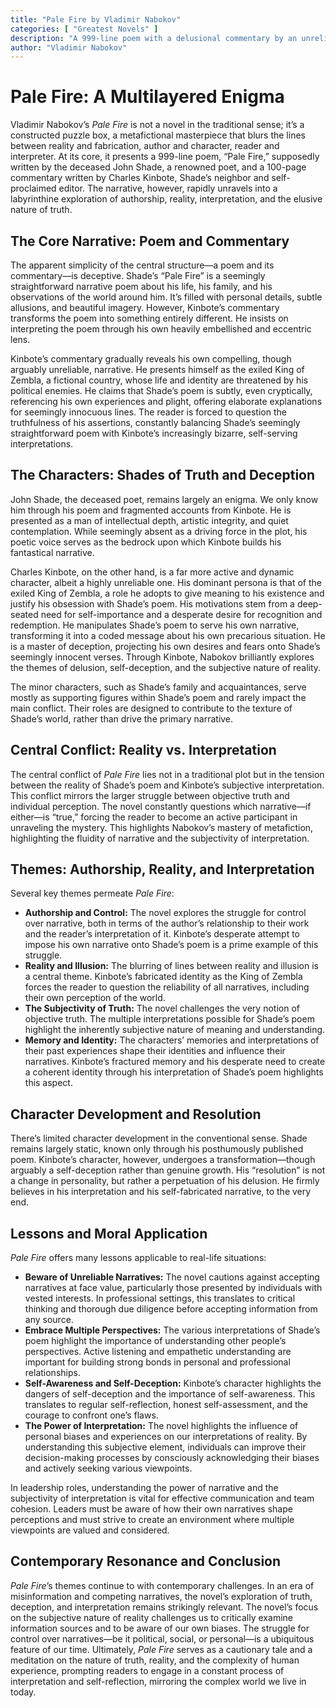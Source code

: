 ```yaml
---
title: "Pale Fire by Vladimir Nabokov"
categories: [ "Greatest Novels" ]
description: "A 999-line poem with a delusional commentary by an unreliable narrator."
author: "Vladimir Nabokov"
---
```

# Pale Fire: A Multilayered Enigma

Vladimir Nabokov's *Pale Fire* is not a novel in the traditional sense; it's a constructed puzzle box, a metafictional masterpiece that blurs the lines between reality and fabrication, author and character, reader and interpreter.  At its core, it presents a 999-line poem, "Pale Fire," supposedly written by the deceased John Shade, a renowned poet, and a 100-page commentary written by Charles Kinbote, Shade's neighbor and self-proclaimed editor.  The narrative, however, rapidly unravels into a labyrinthine exploration of authorship, reality, interpretation, and the elusive nature of truth.

## The Core Narrative: Poem and Commentary

The apparent simplicity of the central structure—a poem and its commentary—is deceptive. Shade's "Pale Fire" is a seemingly straightforward narrative poem about his life, his family, and his observations of the world around him.  It's filled with personal details, subtle allusions, and beautiful imagery. However, Kinbote's commentary transforms the poem into something entirely different.  He insists on interpreting the poem through his own heavily embellished and eccentric lens.

Kinbote's commentary gradually reveals his own compelling, though arguably unreliable, narrative. He presents himself as the exiled King of Zembla, a fictional country, whose life and identity are threatened by his political enemies.  He claims that Shade's poem is subtly, even cryptically, referencing his own experiences and plight, offering elaborate explanations for seemingly innocuous lines.  The reader is forced to question the truthfulness of his assertions, constantly balancing Shade's seemingly straightforward poem with Kinbote's increasingly bizarre, self-serving interpretations.

##  The Characters:  Shades of Truth and Deception

John Shade, the deceased poet, remains largely an enigma. We only know him through his poem and fragmented accounts from Kinbote. He is presented as a man of intellectual depth, artistic integrity, and quiet contemplation. While seemingly absent as a driving force in the plot, his poetic voice serves as the bedrock upon which Kinbote builds his fantastical narrative.

Charles Kinbote, on the other hand, is a far more active and dynamic character, albeit a highly unreliable one. His dominant persona is that of the exiled King of Zembla, a role he adopts to give meaning to his existence and justify his obsession with Shade's poem.  His motivations stem from a deep-seated need for self-importance and a desperate desire for recognition and redemption.  He manipulates Shade's poem to serve his own narrative, transforming it into a coded message about his own precarious situation. He is a master of deception, projecting his own desires and fears onto Shade's seemingly innocent verses.  Through Kinbote, Nabokov brilliantly explores the themes of delusion, self-deception, and the subjective nature of reality.

The minor characters, such as Shade's family and acquaintances, serve mostly as supporting figures within Shade's poem and rarely impact the main conflict. Their roles are designed to contribute to the texture of Shade's world, rather than drive the primary narrative.

## Central Conflict:  Reality vs. Interpretation

The central conflict of *Pale Fire* lies not in a traditional plot but in the tension between the reality of Shade's poem and Kinbote's subjective interpretation. This conflict mirrors the larger struggle between objective truth and individual perception. The novel constantly questions which narrative—if either—is "true," forcing the reader to become an active participant in unraveling the mystery. This highlights Nabokov's mastery of metafiction, highlighting the fluidity of narrative and the subjectivity of interpretation.

## Themes:  Authorship, Reality, and Interpretation

Several key themes permeate *Pale Fire*:

* **Authorship and Control:** The novel explores the struggle for control over narrative, both in terms of the author's relationship to their work and the reader's interpretation of it. Kinbote's desperate attempt to impose his own narrative onto Shade's poem is a prime example of this struggle.
* **Reality and Illusion:**  The blurring of lines between reality and illusion is a central theme.  Kinbote's fabricated identity as the King of Zembla forces the reader to question the reliability of all narratives, including their own perception of the world.
* **The Subjectivity of Truth:**  The novel challenges the very notion of objective truth.  The multiple interpretations possible for Shade's poem highlight the inherently subjective nature of meaning and understanding.
* **Memory and Identity:**  The characters' memories and interpretations of their past experiences shape their identities and influence their narratives.  Kinbote's fractured memory and his desperate need to create a coherent identity through his interpretation of Shade's poem highlights this aspect.

## Character Development and Resolution

There's limited character development in the conventional sense. Shade remains largely static, known only through his posthumously published poem. Kinbote's character, however, undergoes a transformation—though arguably a self-deception rather than genuine growth.  His "resolution" is not a change in personality, but rather a perpetuation of his delusion. He firmly believes in his interpretation and his self-fabricated narrative, to the very end.

## Lessons and Moral Application

*Pale Fire* offers many lessons applicable to real-life situations:

* **Beware of Unreliable Narratives:**  The novel cautions against accepting narratives at face value, particularly those presented by individuals with vested interests.  In professional settings, this translates to critical thinking and thorough due diligence before accepting information from any source.
* **Embrace Multiple Perspectives:** The various interpretations of Shade's poem highlight the importance of understanding other people's perspectives.  Active listening and empathetic understanding are important for building strong bonds in personal and professional relationships.
* **Self-Awareness and Self-Deception:** Kinbote's character highlights the dangers of self-deception and the importance of self-awareness. This translates to regular self-reflection, honest self-assessment, and the courage to confront one's flaws.
* **The Power of Interpretation:** The novel highlights the influence of personal biases and experiences on our interpretations of reality. By understanding this subjective element, individuals can improve their decision-making processes by consciously acknowledging their biases and actively seeking various viewpoints.

In leadership roles, understanding the power of narrative and the subjectivity of interpretation is vital for effective communication and team cohesion. Leaders must be aware of how their own narratives shape perceptions and must strive to create an environment where multiple viewpoints are valued and considered.

##  Contemporary Resonance and Conclusion

*Pale Fire*'s themes continue to  with contemporary challenges. In an era of misinformation and competing narratives, the novel's exploration of truth, deception, and interpretation remains strikingly relevant. The novel's focus on the subjective nature of reality challenges us to critically examine information sources and to be aware of our own biases. The struggle for control over narratives—be it political, social, or personal—is a ubiquitous feature of our time.  Ultimately, *Pale Fire* serves as a cautionary tale and a meditation on the nature of truth, reality, and the complexity of human experience, prompting readers to engage in a constant process of interpretation and self-reflection, mirroring the complex world we live in today.

